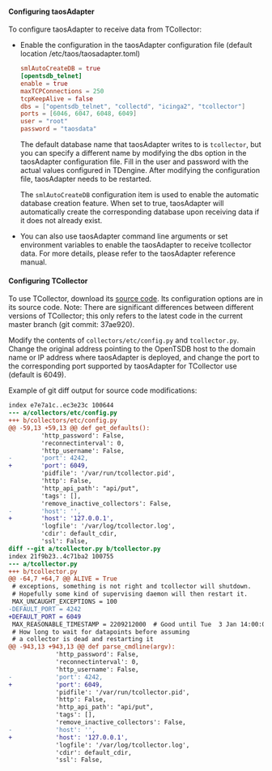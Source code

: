 #### Configuring taosAdapter

To configure taosAdapter to receive data from TCollector:

- Enable the configuration in the taosAdapter configuration file (default location /etc/taos/taosadapter.toml)

    ```toml
    smlAutoCreateDB = true
    [opentsdb_telnet]
    enable = true
    maxTCPConnections = 250
    tcpKeepAlive = false
    dbs = ["opentsdb_telnet", "collectd", "icinga2", "tcollector"]
    ports = [6046, 6047, 6048, 6049]
    user = "root"
    password = "taosdata"
    ```

    The default database name that taosAdapter writes to is `tcollector`, but you can specify a different name by modifying the dbs option in the taosAdapter configuration file. Fill in the user and password with the actual values configured in TDengine. After modifying the configuration file, taosAdapter needs to be restarted.

    The `smlAutoCreateDB` configuration item is used to enable the automatic database creation feature. When set to true, taosAdapter will automatically create the corresponding database upon receiving data if it does not already exist.

- You can also use taosAdapter command line arguments or set environment variables to enable the taosAdapter to receive tcollector data. For more details, please refer to the taosAdapter reference manual.

#### Configuring TCollector

To use TCollector, download its [source code](https://github.com/OpenTSDB/tcollector). Its configuration options are in its source code. Note: There are significant differences between different versions of TCollector; this only refers to the latest code in the current master branch (git commit: 37ae920).

Modify the contents of `collectors/etc/config.py` and `tcollector.py`. Change the original address pointing to the OpenTSDB host to the domain name or IP address where taosAdapter is deployed, and change the port to the corresponding port supported by taosAdapter for TCollector use (default is 6049).

Example of git diff output for source code modifications:

```diff
index e7e7a1c..ec3e23c 100644
--- a/collectors/etc/config.py
+++ b/collectors/etc/config.py
@@ -59,13 +59,13 @@ def get_defaults():
         'http_password': False,
         'reconnectinterval': 0,
         'http_username': False,
-        'port': 4242,
+        'port': 6049,
         'pidfile': '/var/run/tcollector.pid',
         'http': False,
         'http_api_path': "api/put",
         'tags': [],
         'remove_inactive_collectors': False,
-        'host': '',
+        'host': '127.0.0.1',
         'logfile': '/var/log/tcollector.log',
         'cdir': default_cdir,
         'ssl': False,
diff --git a/tcollector.py b/tcollector.py
index 21f9b23..4c71ba2 100755
--- a/tcollector.py
+++ b/tcollector.py
@@ -64,7 +64,7 @@ ALIVE = True
 # exceptions, something is not right and tcollector will shutdown.
 # Hopefully some kind of supervising daemon will then restart it.
 MAX_UNCAUGHT_EXCEPTIONS = 100
-DEFAULT_PORT = 4242
+DEFAULT_PORT = 6049
 MAX_REASONABLE_TIMESTAMP = 2209212000  # Good until Tue  3 Jan 14:00:00 GMT 2040
 # How long to wait for datapoints before assuming
 # a collector is dead and restarting it
@@ -943,13 +943,13 @@ def parse_cmdline(argv):
             'http_password': False,
             'reconnectinterval': 0,
             'http_username': False,
-            'port': 4242,
+            'port': 6049,
             'pidfile': '/var/run/tcollector.pid',
             'http': False,
             'http_api_path': "api/put",
             'tags': [],
             'remove_inactive_collectors': False,
-            'host': '',
+            'host': '127.0.0.1',
             'logfile': '/var/log/tcollector.log',
             'cdir': default_cdir,
             'ssl': False,
```
